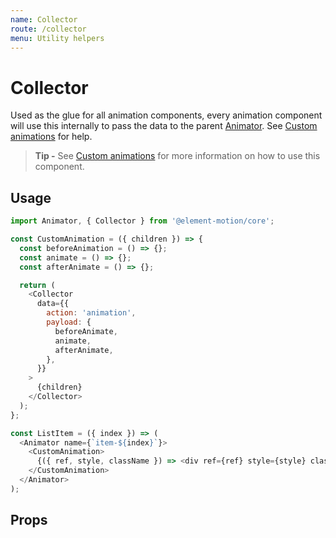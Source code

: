 ```yaml
---
name: Collector
route: /collector
menu: Utility helpers
---
```



# Collector

Used as the glue for all animation components,
every animation component will use this internally to pass the data to the parent [Animator](/animator).
See [Custom animations](/custom-animations) for help.

> **Tip -** See [Custom animations](/custom-animations) for more information on how to use this component.

## Usage

```js
import Animator, { Collector } from '@element-motion/core';

const CustomAnimation = ({ children }) => {
  const beforeAnimation = () => {};
  const animate = () => {};
  const afterAnimate = () => {};

  return (
    <Collector
      data={{
        action: 'animation',
        payload: {
          beforeAnimate,
          animate,
          afterAnimate,
        },
      }}
    >
      {children}
    </Collector>
  );
};

const ListItem = ({ index }) => (
  <Animator name={`item-${index}`}>
    <CustomAnimation>
      {({ ref, style, className }) => <div ref={ref} style={style} className={className} />}
    </CustomAnimation>
  </Animator>
);
```

## Props

<Props of={Collector} />
